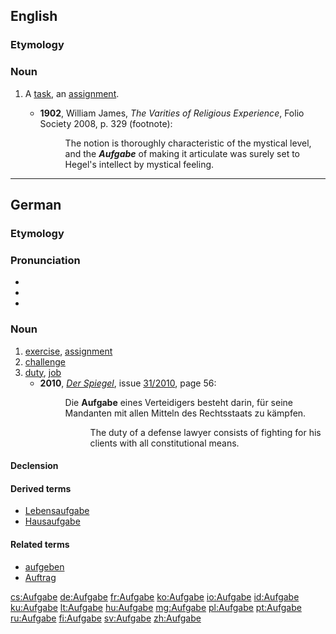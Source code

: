 ==English==

===Etymology===
{{borrowing|de|Aufgabe}}

===Noun===
{{en-noun|pl2=Aufgaben}}

# {{psychology}} A [[task]], an [[assignment]].
#* '''1902''', William James, ''The Varities of Religious Experience'', Folio Society 2008, p. 329 (footnote):
#*: The notion is thoroughly characteristic of the mystical level, and the '''''Aufgabe''''' of making it articulate was surely set to Hegel's intellect by mystical feeling.

----

==German==
{{wikipedia|lang=de}}
===Etymology===
{{prefix|auf|Gabe|lang=de}}

===Pronunciation===
* {{IPA|/ˈʔaʊ̯fɡaːbə/|lang=de}}
* {{audio|De-at-Aufgabe.ogg|Audio (Austria)}}
* {{hyphenation|Auf|ga|be}}

===Noun===
{{de-noun|g=f|pl=Aufgaben}}

# [[exercise]], [[assignment]]
# [[challenge]]
# [[duty]], [[job]]
#* '''2010''', ''[[w:Der Spiegel|Der Spiegel]]'', issue [http://www.spiegel.de/spiegel/print/index-2010-31.html 31/2010], page 56:
#*: Die '''Aufgabe''' eines Verteidigers besteht darin, für seine Mandanten mit allen Mitteln des Rechtsstaats zu kämpfen.
#*:: The duty of a defense lawyer consists of fighting for his clients with all constitutional means.

====Declension====
{{de-noun-f|n}}

====Derived terms====
* [[Lebensaufgabe]] {{f}}
* [[Hausaufgabe]] {{f}}

====Related terms====
* [[aufgeben]]
* [[Auftrag]] {{m}}

[[cs:Aufgabe]]
[[de:Aufgabe]]
[[fr:Aufgabe]]
[[ko:Aufgabe]]
[[io:Aufgabe]]
[[id:Aufgabe]]
[[ku:Aufgabe]]
[[lt:Aufgabe]]
[[hu:Aufgabe]]
[[mg:Aufgabe]]
[[pl:Aufgabe]]
[[pt:Aufgabe]]
[[ru:Aufgabe]]
[[fi:Aufgabe]]
[[sv:Aufgabe]]
[[zh:Aufgabe]]